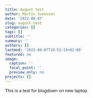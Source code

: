```yaml
---
title: August test
author: Martin Svensson
date: '2022-08-07'
slug: august-test
categories: []
tags: []
subtitle: ''
summary: ''
authors: []
lastmod: '2022-08-07T10:52:14+02:00'
featured: no
image:
  caption: ''
  focal_point: ''
  preview_only: no
projects: []
---
```


This is a test for blogdown on new laptop. 
